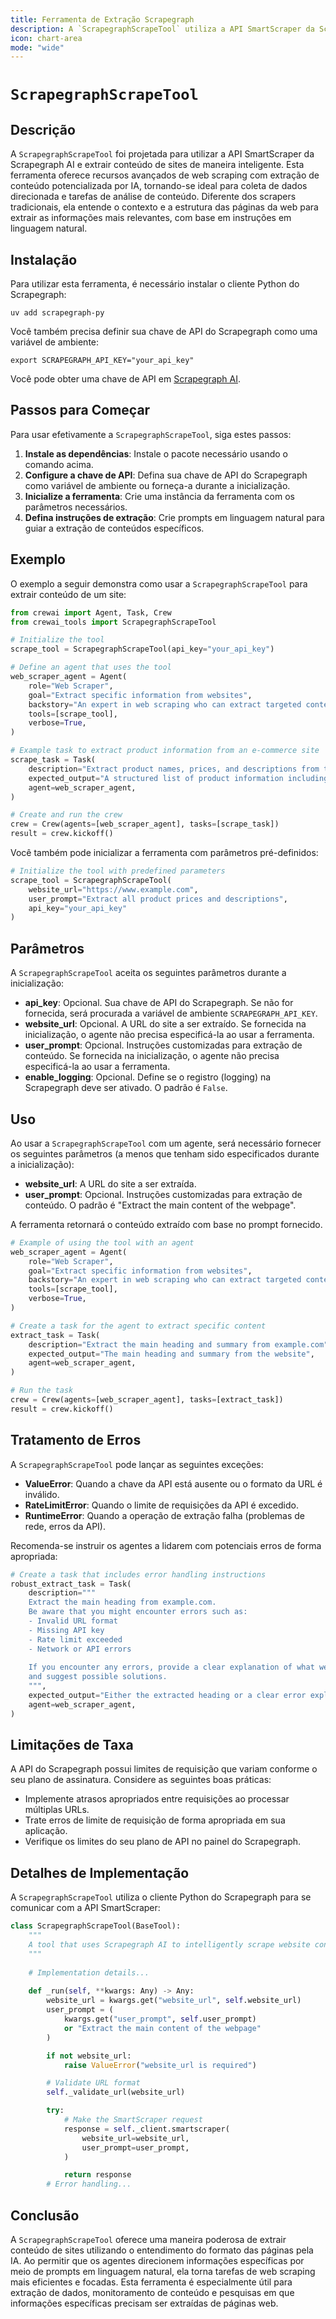 ```yaml
---
title: Ferramenta de Extração Scrapegraph
description: A `ScrapegraphScrapeTool` utiliza a API SmartScraper da Scrapegraph AI para extrair conteúdo de sites de forma inteligente.
icon: chart-area
mode: "wide"
---
```


# `ScrapegraphScrapeTool`

## Descrição

A `ScrapegraphScrapeTool` foi projetada para utilizar a API SmartScraper da Scrapegraph AI e extrair conteúdo de sites de maneira inteligente. Esta ferramenta oferece recursos avançados de web scraping com extração de conteúdo potencializada por IA, tornando-se ideal para coleta de dados direcionada e tarefas de análise de conteúdo. Diferente dos scrapers tradicionais, ela entende o contexto e a estrutura das páginas da web para extrair as informações mais relevantes, com base em instruções em linguagem natural.

## Instalação

Para utilizar esta ferramenta, é necessário instalar o cliente Python do Scrapegraph:

```shell
uv add scrapegraph-py
```

Você também precisa definir sua chave de API do Scrapegraph como uma variável de ambiente:

```shell
export SCRAPEGRAPH_API_KEY="your_api_key"
```

Você pode obter uma chave de API em [Scrapegraph AI](https://scrapegraphai.com).

## Passos para Começar

Para usar efetivamente a `ScrapegraphScrapeTool`, siga estes passos:

1. **Instale as dependências**: Instale o pacote necessário usando o comando acima.
2. **Configure a chave de API**: Defina sua chave de API do Scrapegraph como variável de ambiente ou forneça-a durante a inicialização.
3. **Inicialize a ferramenta**: Crie uma instância da ferramenta com os parâmetros necessários.
4. **Defina instruções de extração**: Crie prompts em linguagem natural para guiar a extração de conteúdos específicos.

## Exemplo

O exemplo a seguir demonstra como usar a `ScrapegraphScrapeTool` para extrair conteúdo de um site:

```python Code
from crewai import Agent, Task, Crew
from crewai_tools import ScrapegraphScrapeTool

# Initialize the tool
scrape_tool = ScrapegraphScrapeTool(api_key="your_api_key")

# Define an agent that uses the tool
web_scraper_agent = Agent(
    role="Web Scraper",
    goal="Extract specific information from websites",
    backstory="An expert in web scraping who can extract targeted content from web pages.",
    tools=[scrape_tool],
    verbose=True,
)

# Example task to extract product information from an e-commerce site
scrape_task = Task(
    description="Extract product names, prices, and descriptions from the featured products section of example.com.",
    expected_output="A structured list of product information including names, prices, and descriptions.",
    agent=web_scraper_agent,
)

# Create and run the crew
crew = Crew(agents=[web_scraper_agent], tasks=[scrape_task])
result = crew.kickoff()
```

Você também pode inicializar a ferramenta com parâmetros pré-definidos:

```python Code
# Initialize the tool with predefined parameters
scrape_tool = ScrapegraphScrapeTool(
    website_url="https://www.example.com",
    user_prompt="Extract all product prices and descriptions",
    api_key="your_api_key"
)
```

## Parâmetros

A `ScrapegraphScrapeTool` aceita os seguintes parâmetros durante a inicialização:

- **api_key**: Opcional. Sua chave de API do Scrapegraph. Se não for fornecida, será procurada a variável de ambiente `SCRAPEGRAPH_API_KEY`.
- **website_url**: Opcional. A URL do site a ser extraído. Se fornecida na inicialização, o agente não precisa especificá-la ao usar a ferramenta.
- **user_prompt**: Opcional. Instruções customizadas para extração de conteúdo. Se fornecida na inicialização, o agente não precisa especificá-la ao usar a ferramenta.
- **enable_logging**: Opcional. Define se o registro (logging) na Scrapegraph deve ser ativado. O padrão é `False`.

## Uso

Ao usar a `ScrapegraphScrapeTool` com um agente, será necessário fornecer os seguintes parâmetros (a menos que tenham sido especificados durante a inicialização):

- **website_url**: A URL do site a ser extraída.
- **user_prompt**: Opcional. Instruções customizadas para extração de conteúdo. O padrão é "Extract the main content of the webpage".

A ferramenta retornará o conteúdo extraído com base no prompt fornecido.

```python Code
# Example of using the tool with an agent
web_scraper_agent = Agent(
    role="Web Scraper",
    goal="Extract specific information from websites",
    backstory="An expert in web scraping who can extract targeted content from web pages.",
    tools=[scrape_tool],
    verbose=True,
)

# Create a task for the agent to extract specific content
extract_task = Task(
    description="Extract the main heading and summary from example.com",
    expected_output="The main heading and summary from the website",
    agent=web_scraper_agent,
)

# Run the task
crew = Crew(agents=[web_scraper_agent], tasks=[extract_task])
result = crew.kickoff()
```

## Tratamento de Erros

A `ScrapegraphScrapeTool` pode lançar as seguintes exceções:

- **ValueError**: Quando a chave da API está ausente ou o formato da URL é inválido.
- **RateLimitError**: Quando o limite de requisições da API é excedido.
- **RuntimeError**: Quando a operação de extração falha (problemas de rede, erros da API).

Recomenda-se instruir os agentes a lidarem com potenciais erros de forma apropriada:

```python Code
# Create a task that includes error handling instructions
robust_extract_task = Task(
    description="""
    Extract the main heading from example.com.
    Be aware that you might encounter errors such as:
    - Invalid URL format
    - Missing API key
    - Rate limit exceeded
    - Network or API errors
    
    If you encounter any errors, provide a clear explanation of what went wrong
    and suggest possible solutions.
    """,
    expected_output="Either the extracted heading or a clear error explanation",
    agent=web_scraper_agent,
)
```

## Limitações de Taxa

A API do Scrapegraph possui limites de requisição que variam conforme o seu plano de assinatura. Considere as seguintes boas práticas:

- Implemente atrasos apropriados entre requisições ao processar múltiplas URLs.
- Trate erros de limite de requisição de forma apropriada em sua aplicação.
- Verifique os limites do seu plano de API no painel do Scrapegraph.

## Detalhes de Implementação

A `ScrapegraphScrapeTool` utiliza o cliente Python do Scrapegraph para se comunicar com a API SmartScraper:

```python Code
class ScrapegraphScrapeTool(BaseTool):
    """
    A tool that uses Scrapegraph AI to intelligently scrape website content.
    """
    
    # Implementation details...
    
    def _run(self, **kwargs: Any) -> Any:
        website_url = kwargs.get("website_url", self.website_url)
        user_prompt = (
            kwargs.get("user_prompt", self.user_prompt)
            or "Extract the main content of the webpage"
        )

        if not website_url:
            raise ValueError("website_url is required")

        # Validate URL format
        self._validate_url(website_url)

        try:
            # Make the SmartScraper request
            response = self._client.smartscraper(
                website_url=website_url,
                user_prompt=user_prompt,
            )

            return response
        # Error handling...
```

## Conclusão

A `ScrapegraphScrapeTool` oferece uma maneira poderosa de extrair conteúdo de sites utilizando o entendimento do formato das páginas pela IA. Ao permitir que os agentes direcionem informações específicas por meio de prompts em linguagem natural, ela torna tarefas de web scraping mais eficientes e focadas. Esta ferramenta é especialmente útil para extração de dados, monitoramento de conteúdo e pesquisas em que informações específicas precisam ser extraídas de páginas web.
